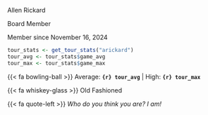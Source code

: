 ::: {.tour-member-card}

::: {.tour-member-photo-container}

::: {.tour-member-photo style="background-image: url(\"images/arickard.jpg\")"}
:::

:::

::: {.tour-member-name}

Allen Rickard

:::

::: {.tour-member-title}

Board Member

Member since November 16, 2024

:::

::: {.tour-member-stats}

```r
tour_stats <- get_tour_stats("arickard")
tour_avg <- tour_stats$game_avg
tour_max <- tour_stats$game_max
```

{{< fa bowling-ball >}} Average: **`{r} tour_avg`** | High: **`{r} tour_max`**

:::

::: {.tour-member-drink}

{{< fa whiskey-glass >}} Old Fashioned

:::

::: {.tour-member-quote}

{{< fa quote-left >}} *Who do you think you are? I am!*

:::

:::
